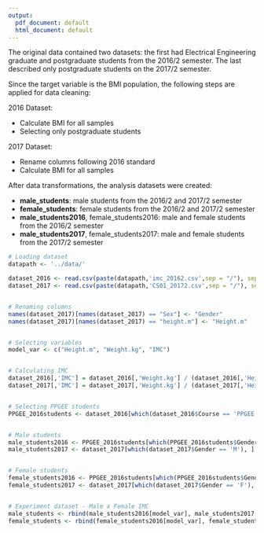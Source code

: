 ```yaml
---
output:
  pdf_document: default
  html_document: default
---
```

The original data contained two datasets: the first had Electrical Engineering graduate and postgraduate students from the 2016/2 semester. The last described only postgraduate students on the 2017/2 semester.

Since the target variable is the BMI population, the following steps are applied for data cleaning: 

2016 Dataset:

- Calculate BMI for all samples
- Selecting only postgraduate students

2017 Dataset:

- Rename columns following 2016 standard
- Calculate BMI for all samples

After data transformations, the analysis datasets were created:

- **male_students**: male students from the 2016/2 and 2017/2 semester
- **female_students**: female students from the 2016/2 and 2017/2 semester
- **male_students2016**, female_students2016: male and female students from the 2016/2 semester
- **male_students2017**, female_students2017: male and female students from the 2017/2 semester


```r

# Loading dataset
datapath <- '../data/'

dataset_2016 <- read.csv(paste(datapath,'imc_20162.csv',sep = "/"), sep=',')
dataset_2017 <- read.csv(paste(datapath,'CS01_20172.csv',sep = "/"), sep=';')


# Renaming columns
names(dataset_2017)[names(dataset_2017) == "Sex"] <- "Gender"
names(dataset_2017)[names(dataset_2017) == "height.m"] <- "Height.m"


# Selecting variables
model_var <- c("Height.m", "Weight.kg", "IMC")


# Calculating IMC
dataset_2016[,'IMC'] = dataset_2016[,'Weight.kg'] / (dataset_2016[,'Height.m'])^2
dataset_2017[,'IMC'] = dataset_2017[,'Weight.kg'] / (dataset_2017[,'Height.m'])^2


# Selecting PPGEE students
PPGEE_2016students <- dataset_2016[which(dataset_2016$Course == 'PPGEE'), ]


# Male students
male_students2016 <- PPGEE_2016students[which(PPGEE_2016students$Gender == 'M'), ]
male_students2017 <- dataset_2017[which(dataset_2017$Gender == 'M'), ]


# Female students
female_students2016 <- PPGEE_2016students[which(PPGEE_2016students$Gender == 'F'), ]
female_students2017 <- dataset_2017[which(dataset_2017$Gender == 'F'), ]


# Experiment dataset - Male x Female IMC
male_students <- rbind(male_students2016[model_var], male_students2017[model_var])
female_students <- rbind(female_students2016[model_var], female_students2017[model_var])

```